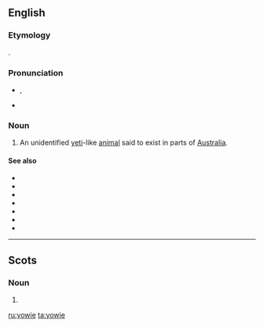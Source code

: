 ==English==
{{wikipedia|Yowie (cryptid)}}

===Etymology===
{{bor|en|kld|yuwi|t=dream spirit}}.

===Pronunciation===
* {{enPR|you'wi}}, {{IPA|/ˈjaʊwi/|lang=en}}
* {{rhymes|aʊi|lang=en}}

===Noun===
{{en-noun|yowies}}

# {{lb|en|Australia|cryptozoology}} An unidentified [[yeti]]-like [[animal]] said to exist in parts of [[Australia]].

====See also====
* {{l|en|abominable snowman}}
* {{l|en|Bigfoot}}
* {{l|en|bunyip}}
* {{l|en|Menk}}
* {{l|en|min min lights}}
* {{l|en|sasquatch}}
* {{l|en|yeti}}

----

==Scots==

===Noun===
{{sco-noun}}

# {{diminutive of|yowe||ewe|lang=sco}}

[[ru:yowie]]
[[ta:yowie]]